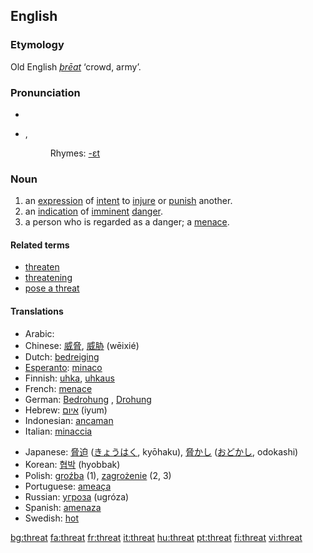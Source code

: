 ==English==

===Etymology===
Old English ''[[þreat|þrēat]]'' ‘crowd, army’.

===Pronunciation===
*{{IPA|/θrɛt/}}
* {{AHD|thrĕt}}, {{SAMPA|/Tret/}}
*:Rhymes: [[Rhymes:English:-ɛt|-ɛt]]

===Noun===
{{en-noun}}

# an [[expression]] of [[intent]] to [[injure]] or [[punish]] another.
# an [[indication]] of [[imminent]] [[danger]].
# a person who is regarded as a danger; a [[menace]].

====Related terms====
*[[threaten]]
*[[threatening]]
*[[pose a threat]]

====Translations====
{{top}}
*Arabic: {{ARchar|[[تهديد]]}} {{Unicode|(tahdí:d)}} {{m}}
*Chinese: [[威脅]], [[威胁]] (wēixié)
*Dutch: [[bedreiging]] {{f}}
*[[Esperanto]]: [[minaco]]
*Finnish: [[uhka]], [[uhkaus]]
*French: [[menace]] {{f}}
*German: [[Bedrohung]] {{f}}, [[Drohung]] {{f}}
*Hebrew: [[איום]] (iyum)
*Indonesian: [[ancam|ancaman]]
*Italian: [[minaccia]] {{f}}
{{mid}}
*Japanese: [[脅迫]] ([[きょうはく]], kyōhaku), [[脅かし]] ([[おどかし]], odokashi)
*Korean: [[협박]] (hyobbak)
*Polish: [[groźba]] {{f}} (1), [[zagrożenie]] {{n}} (2, 3)
*Portuguese: [[ameaça]] {{f}}
*Russian: [[угроза]] (ugróza) {{f}}
*Spanish: [[amenaza]] {{f}}
*Swedish: [[hot#Swedish|hot]] {{n}}
{{bottom}}

[[bg:threat]]
[[fa:threat]]
[[fr:threat]]
[[it:threat]]
[[hu:threat]]
[[pt:threat]]
[[fi:threat]]
[[vi:threat]]